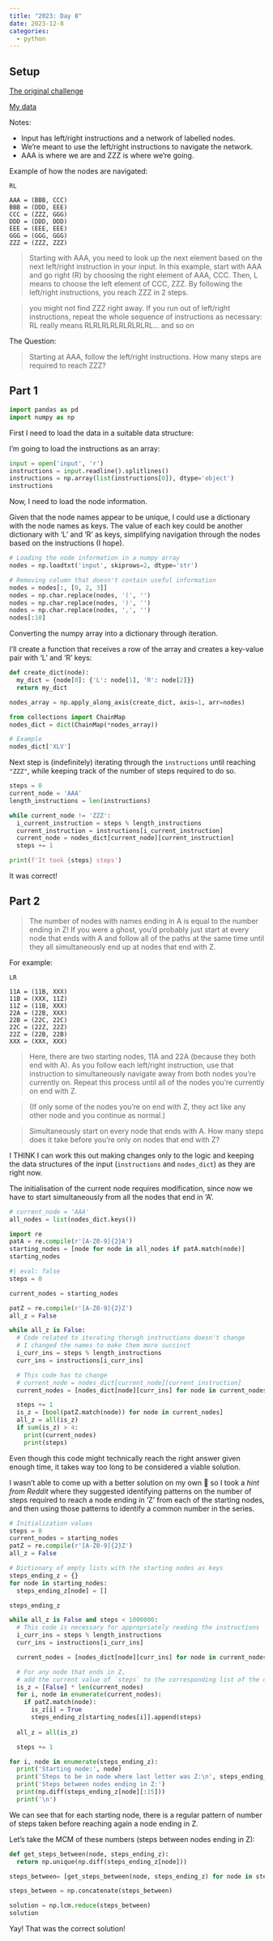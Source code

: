 ```yaml
---
title: "2023: Day 8"
date: 2023-12-8
categories:
  - python
---
```


## Setup

[The original challenge](https://adventofcode.com/2023/day/8)

[My data](input){target="_blank"}

Notes:

- Input has left/right instructions and a network of labelled nodes.
- We're meant to use the left/right instructions to navigate the network.
- AAA is where we are and ZZZ is where we're going.

Example of how the nodes are navigated:

```
RL

AAA = (BBB, CCC)
BBB = (DDD, EEE)
CCC = (ZZZ, GGG)
DDD = (DDD, DDD)
EEE = (EEE, EEE)
GGG = (GGG, GGG)
ZZZ = (ZZZ, ZZZ)
```
> Starting with AAA, you need to look up the next element based on the next left/right instruction in your input. In this example, start with AAA and go right (R) by choosing the right element of AAA, CCC. Then, L means to choose the left element of CCC, ZZZ. By following the left/right instructions, you reach ZZZ in 2 steps.

> you might not find ZZZ right away. If you run out of left/right instructions, repeat the whole sequence of instructions as necessary: RL really means RLRLRLRLRLRLRLRL... and so on

The Question:

> Starting at AAA, follow the left/right instructions. How many steps are required to reach ZZZ?

## Part 1

```python
import pandas as pd
import numpy as np
```

First I need to load the data in a suitable data structure:

I'm going to load the instructions as an array:
```python
input = open('input', 'r')
instructions = input.readline().splitlines()
instructions = np.array(list(instructions[0]), dtype='object')
instructions
```

Now, I need to load the node information.

Given that the node names appear to be unique, I could use a dictionary with the node names as keys. The value of each key could be another dictionary with 'L' and 'R' as keys, simplifying navigation through the nodes based on the instructions (I hope).

```python
# Loading the node information in a numpy array
nodes = np.loadtxt('input', skiprows=2, dtype='str')

# Removing column that doesn't contain useful information
nodes = nodes[:, [0, 2, 3]]
nodes = np.char.replace(nodes, '(', '')
nodes = np.char.replace(nodes, ')', '')
nodes = np.char.replace(nodes, ',', '')
nodes[:10]
```

Converting the numpy array into a dictionary through iteration.

I'll create a function that receives a row of the array and creates a key-value pair with 'L' and 'R' keys:

```python
def create_dict(node):
  my_dict = {node[0]: {'L': node[1], 'R': node[2]}}
  return my_dict

nodes_array = np.apply_along_axis(create_dict, axis=1, arr=nodes)

from collections import ChainMap
nodes_dict = dict(ChainMap(*nodes_array))

# Example
nodes_dict['XLV']
```

Next step is (indefinitely) iterating through the `instructions` until reaching `"ZZZ"`, while keeping track of the number of steps required to do so.

```python
steps = 0
current_node = 'AAA'
length_instructions = len(instructions)

while current_node != 'ZZZ':
  i_current_instruction = steps % length_instructions 
  current_instruction = instructions[i_current_instruction]
  current_node = nodes_dict[current_node][current_instruction]
  steps += 1

print(f'It took {steps} steps')
```

It was correct!

## Part 2

> The number of nodes with names ending in A is equal to the number ending in Z! If you were a ghost, you'd probably just start at every node that ends with A and follow all of the paths at the same time until they all simultaneously end up at nodes that end with Z.

For example:

```
LR

11A = (11B, XXX)
11B = (XXX, 11Z)
11Z = (11B, XXX)
22A = (22B, XXX)
22B = (22C, 22C)
22C = (22Z, 22Z)
22Z = (22B, 22B)
XXX = (XXX, XXX)
```

> Here, there are two starting nodes, 11A and 22A (because they both end with A). As you follow each left/right instruction, use that instruction to simultaneously navigate away from both nodes you're currently on. Repeat this process until all of the nodes you're currently on end with Z.

> (If only some of the nodes you're on end with Z, they act like any other node and you continue as normal.)

> Simultaneously start on every node that ends with A. How many steps does it take before you're only on nodes that end with Z?

I THINK I can work this out making changes only to the logic and keeping the data structures of the input (`instructions` and `nodes_dict`) as they are right now.

The initialisation of the current node requires modification, since now we have to start simultaneously from all the nodes that end in 'A'.

```python
# current_node = 'AAA'
all_nodes = list(nodes_dict.keys())

import re
patA = re.compile(r'[A-Z0-9]{2}A')
starting_nodes = [node for node in all_nodes if patA.match(node)]
starting_nodes
```

```python
#| eval: false
steps = 0

current_nodes = starting_nodes

patZ = re.compile(r'[A-Z0-9]{2}Z')
all_z = False

while all_z is False:
  # Code related to iterating thorugh instructions doesn't change
  # I changed the names to make them more succinct
  i_curr_ins = steps % length_instructions 
  curr_ins = instructions[i_curr_ins]

  # This code has to change
  # current_node = nodes_dict[current_node][current_instruction]
  current_nodes = [nodes_dict[node][curr_ins] for node in current_nodes]

  steps += 1
  is_z = [bool(patZ.match(node)) for node in current_nodes]
  all_z = all(is_z)
  if sum(is_z) > 4:
    print(current_nodes)
    print(steps)
```

Even though this code might technically reach the right answer given enough time, it takes way too long to be considered a viable solution.

I wasn't able to come up with a better solution on my own 🥲 so I took a *hint from Reddit* where they suggested identifying patterns on the number of steps required to reach a node ending in 'Z' from each of the starting nodes, and then using those patterns to identify a common number in the series.


```python
# Initialization values
steps = 0
current_nodes = starting_nodes
patZ = re.compile(r'[A-Z0-9]{2}Z')
all_z = False

# Dictionary of empty lists with the starting nodes as keys
steps_ending_z = {}
for node in starting_nodes:
  steps_ending_z[node] = []

steps_ending_z
```

```python
while all_z is False and steps < 1000000:
  # This code is necessary for appropriately reading the instructions
  i_curr_ins = steps % length_instructions 
  curr_ins = instructions[i_curr_ins]

  current_nodes = [nodes_dict[node][curr_ins] for node in current_nodes]

  # For any node that ends in Z,
  # add the current value of `steps` to the corresponding list of the dictionary
  is_z = [False] * len(current_nodes)
  for i, node in enumerate(current_nodes):
    if patZ.match(node):
      is_z[i] = True
      steps_ending_z[starting_nodes[i]].append(steps)
  
  all_z = all(is_z)

  steps += 1
```


```python
for i, node in enumerate(steps_ending_z):
  print('Starting node:', node)
  print('Steps to be in node where last letter was Z:\n', steps_ending_z[node][:10])
  print('Steps between nodes ending in Z:')
  print(np.diff(steps_ending_z[node][:15]))
  print('\n')
```

We can see that for each starting node, there is a regular pattern of number of steps taken before reaching again a node ending in Z.

Let's take the MCM of these numbers (steps between nodes ending in Z):

```python
def get_steps_between(node, steps_ending_z):
  return np.unique(np.diff(steps_ending_z[node]))

steps_between= [get_steps_between(node, steps_ending_z) for node in steps_ending_z]

steps_between = np.concatenate(steps_between)

solution = np.lcm.reduce(steps_between)
solution
```

Yay! That was the correct solution!